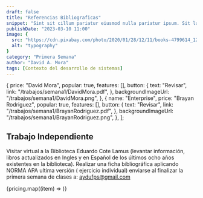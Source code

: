 ```yaml
---
draft: false
title: "Referencias Bibliograficas"
snippet: "Sint sit cillum pariatur eiusmod nulla pariatur ipsum. Sit laborum anim qui mollit tempor pariatur nisi minim dolor. Aliquip et adipisicing sit sit fugiat"
publishDate: "2023-03-10 11:00"
image: {
  src: "https://cdn.pixabay.com/photo/2020/01/28/12/11/books-4799614_1280.jpg",
  alt: "typography"
}
category: "Primera Semana"
author: "David A. Mora"
tags: [Contexto del desarrollo de sistemas]
---
```




  {
    price: "David Mora",
    popular: true,
    features: [],
    button: {
      text: "Revisar",
      link: "/trabajos/semana1/DavidMora.pdf",
    },
    backgroundImageUrl: "/trabajos/semana1/DavidMora.png",
  },
  {
    name: "Enterprise",
    price: "Brayan Rodriguez",
    popular: true,
    features: [],
    button: {
      text: "Revisar",
      link: "/trabajos/semana1/BrayanRodriguez.pdf",
    },
    backgroundImageUrl: "/trabajos/semana1/BrayanRodriguez.png",
  },
];

## <a name="Headings"></a>Trabajo Independiente

Visitar virtual a la Biblioteca Eduardo Cote Lamus (levantar información, libros actualizados en Ingles y en Español de los últimos ocho años existentes en la biblioteca). Realizar una ficha bibliográfica aplicando NORMA APA ultima versión ( ejercicio individual) enviarse al finalizar la primera semana de clases  a: aydufps@gmail.com

<div class="grid md:grid-cols-3 gap-10 mx-auto max-w-screen-lg mt-12">
    {pricing.map((item) => <Pricing users={item} />)}
</div>
